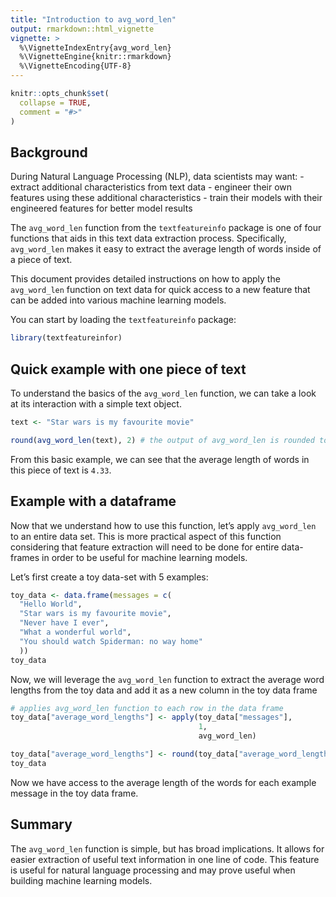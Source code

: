 ```yaml
---
title: "Introduction to avg_word_len"
output: rmarkdown::html_vignette
vignette: >
  %\VignetteIndexEntry{avg_word_len}
  %\VignetteEngine{knitr::rmarkdown}
  %\VignetteEncoding{UTF-8}
---
```


```r
knitr::opts_chunk$set(
  collapse = TRUE,
  comment = "#>"
)
```

## Background


During Natural Language Processing (NLP), data scientists may want:
- extract additional characteristics from text data
- engineer their own features using these additional characteristics
- train their models with their engineered features for better model results

The `avg_word_len` function from the `textfeatureinfo` package is one of four functions that aids in this text data extraction process. Specifically, `avg_word_len` makes it easy to extract the average length of words inside of a piece of text. 

This document provides detailed instructions on how to apply the `avg_word_len` function on text data for quick access to a new feature that can be added into various machine learning models.

You can start by loading the `textfeatureinfo` package:
```r
library(textfeatureinfor)
```

## Quick example with one piece of text


To understand the basics of the `avg_word_len` function, we can take a look at its interaction with a simple text object. 

```r
text <- "Star wars is my favourite movie"

round(avg_word_len(text), 2) # the output of avg_word_len is rounded to 2 decimals
```

From this basic example, we can see that the average length of words in this piece of text is `4.33`.

## Example with a dataframe


Now that we understand how to use this function, let's apply `avg_word_len` to an entire data set. This is more practical aspect of this function considering that feature extraction will need to be done for entire data-frames in order to be useful for machine learning models.

Let's first create a toy data-set with 5 examples:
```r
toy_data <- data.frame(messages = c(
  "Hello World",
  "Star wars is my favourite movie",
  "Never have I ever",
  "What a wonderful world",
  "You should watch Spiderman: no way home"
  ))
toy_data
```

Now, we will leverage the `avg_word_len` function to extract the average word lengths from the toy data and add it as a new column in the toy data frame

```r
# applies avg_word_len function to each row in the data frame
toy_data["average_word_lengths"] <- apply(toy_data["messages"], 
                                          1,
                                          avg_word_len) 

toy_data["average_word_lengths"] <- round(toy_data["average_word_lengths"], 2)
toy_data
```

Now we have access to the average length of the words for each example message in the toy data frame.

## Summary


The `avg_word_len` function is simple, but has broad implications. It allows for easier extraction of useful text information in one line of code. This feature is useful for natural language processing and may prove useful when building machine learning models.

